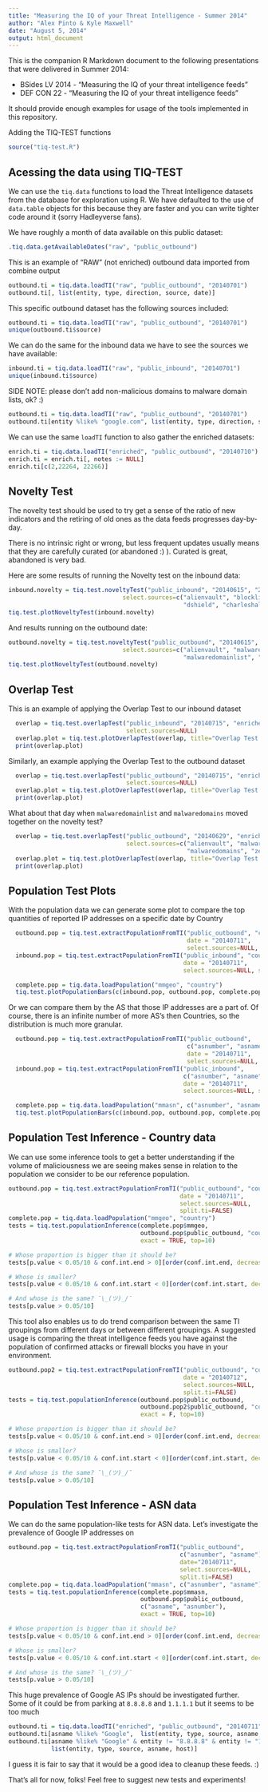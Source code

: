 ```yaml
---
title: "Measuring the IQ of your Threat Intelligence - Summer 2014"
author: "Alex Pinto & Kyle Maxwell"
date: "August 5, 2014"
output: html_document
---
```


This is the companion R Markdown document to the following presentations that
were delivered in Summer 2014:

* BSides LV 2014 - "Measuring the IQ of your threat intelligence feeds"
* DEF CON 22 - "Measuring the IQ of your threat intelligence feeds"

It should provide enough examples for usage of the tools implemented in this
repository.

Adding the TIQ-TEST functions
```r
source("tiq-test.R")
```

## Acessing the data using TIQ-TEST

We can use the `tiq.data` functions to load the Threat Intelligence datasets from
the database for exploration using R. We have defaulted to the use of `data.table`
objects for this because they are faster and you can write tighter code around it
(sorry Hadleyverse fans).

We have roughly a month of data available on this public dataset:
```r
.tiq.data.getAvailableDates("raw", "public_outbound")
```

This is an example of "RAW" (not enriched) outbound data imported from combine output
```r
outbound.ti = tiq.data.loadTI("raw", "public_outbound", "20140701")
outbound.ti[, list(entity, type, direction, source, date)]
```

This specific outbound dataset has the following sources included:

```r
outbound.ti = tiq.data.loadTI("raw", "public_outbound", "20140701")
unique(outbound.ti$source)
```

We can do the same for the inbound data we have to see the sources we have available:
```r
inbound.ti = tiq.data.loadTI("raw", "public_inbound", "20140701")
unique(inbound.ti$source)
```

SIDE NOTE: please don't add non-malicious domains to malware domain lists, ok? :)

```r
outbound.ti = tiq.data.loadTI("raw", "public_outbound", "20140701")
outbound.ti[entity %like% "google.com", list(entity, type, direction, source, date)] 
```

We can use the same `loadTI` function to also gather the enriched datasets:
```r
enrich.ti = tiq.data.loadTI("enriched", "public_outbound", "20140710")
enrich.ti = enrich.ti[, notes := NULL]
enrich.ti[c(2,22264, 22266)]
```

## Novelty Test

The novelty test should be used to try get a sense of the ratio of new indicators
and the retiring of old ones as the data feeds progresses day-by-day.

There is no intrinsic right or wrong, but less frequent updates usually means 
that they are carefully curated (or abandoned :) ). Curated is great, abandoned
is very bad.

Here are some results of running the Novelty test on the inbound data:

```r
inbound.novelty = tiq.test.noveltyTest("public_inbound", "20140615", "20140715", 
                                select.sources=c("alienvault", "blocklistde", 
                                                 "dshield", "charleshaley"))
tiq.test.plotNoveltyTest(inbound.novelty)
```

And results running on the outbound date:

```r
outbound.novelty = tiq.test.noveltyTest("public_outbound", "20140615", "20140715", 
                                select.sources=c("alienvault", "malwaregroup", 
                                                 "malwaredomainlist", "malwaredomains"))
tiq.test.plotNoveltyTest(outbound.novelty)
```

## Overlap Test

This is an example of applying the Overlap Test to our inbound dataset
```r
  overlap = tiq.test.overlapTest("public_inbound", "20140715", "enriched", 
                                 select.sources=NULL)
  overlap.plot = tiq.test.plotOverlapTest(overlap, title="Overlap Test - Inbound Data - 20140715")
  print(overlap.plot)
```

Similarly, an example applying the Overlap Test to the outbound dataset
```r
  overlap = tiq.test.overlapTest("public_outbound", "20140715", "enriched", 
                                 select.sources=NULL)
  overlap.plot = tiq.test.plotOverlapTest(overlap, title="Overlap Test - Outbound Data - 20140715")
  print(overlap.plot)
```

What about that day when `malwaredomainlist` and `malwaredomains` moved together on the novelty test?
```r
  overlap = tiq.test.overlapTest("public_outbound", "20140629", "enriched", 
                                 select.sources=c("alienvault", "malwaredomainlist",
                                                  "malwaredomains", "zeus"))
  overlap.plot = tiq.test.plotOverlapTest(overlap, title="Overlap Test - Outbound Data Sources - 20140629")
  print(overlap.plot)
```

## Population Test Plots

With the population data we can generate some plot to compare the top quantities
of reported IP addresses on a specific date by Country

```r
  outbound.pop = tiq.test.extractPopulationFromTI("public_outbound", "country", 
                                                  date = "20140711",
                                                  select.sources=NULL, split.ti=F)
  inbound.pop = tiq.test.extractPopulationFromTI("public_inbound", "country", 
                                                 date = "20140711",
                                                 select.sources=NULL, split.ti=F)

  complete.pop = tiq.data.loadPopulation("mmgeo", "country")
  tiq.test.plotPopulationBars(c(inbound.pop, outbound.pop, complete.pop), "country")
```

Or we can compare them by the AS that those IP addresses are a part of. Of course,
there is an infinite number of more AS's then Countries, so the distribution is much more
granular.

```r

  outbound.pop = tiq.test.extractPopulationFromTI("public_outbound", 
                                                  c("asnumber", "asname"), 
                                                  date = "20140711",
                                                  select.sources=NULL, split.ti=F)
  inbound.pop = tiq.test.extractPopulationFromTI("public_inbound", 
                                                 c("asnumber", "asname"), 
                                                 date = "20140711",
                                                 select.sources=NULL, split.ti=F)

  complete.pop = tiq.data.loadPopulation("mmasn", c("asnumber", "asname"))
  tiq.test.plotPopulationBars(c(inbound.pop, outbound.pop, complete.pop), "asname")
```

## Population Test Inference - Country data

We can use some inference tools to get a better understanding if the volume of
maliciousness we are seeing makes sense in relation to the population we consider
to be our reference population.

```r
outbound.pop = tiq.test.extractPopulationFromTI("public_outbound", "country", 
                                                date = "20140711",
                                                select.sources=NULL,
                                                split.ti=FALSE)
complete.pop = tiq.data.loadPopulation("mmgeo", "country")
tests = tiq.test.populationInference(complete.pop$mmgeo, 
                                     outbound.pop$public_outbound, "country",
                                     exact = TRUE, top=10)

# Whose proportion is bigger than it should be?
tests[p.value < 0.05/10 & conf.int.end > 0][order(conf.int.end, decreasing=T)]

# Whose is smaller?
tests[p.value < 0.05/10 & conf.int.start < 0][order(conf.int.start, decreasing=F)]

# And whose is the same? ¯\_(ツ)_/¯
tests[p.value > 0.05/10]
```

This tool also enables us to do trend comparison between the same TI groupings 
from different days or between different groupings. A suggested usage is comparing
the threat intelligence feeds you have against the population of confirmed attacks
or firewall blocks you have in your environment.

```r
outbound.pop2 = tiq.test.extractPopulationFromTI("public_outbound", "country", 
                                                 date = "20140712",
                                                 select.sources=NULL,
                                                 split.ti=FALSE)
tests = tiq.test.populationInference(outbound.pop$public_outbound, 
                                     outbound.pop2$public_outbound, "country",
                                     exact = F, top=10)

# Whose proportion is bigger than it should be?
tests[p.value < 0.05/10 & conf.int.end > 0][order(conf.int.end, decreasing=T)]

# Whose is smaller?
tests[p.value < 0.05/10 & conf.int.start < 0][order(conf.int.start, decreasing=F)]

# And whose is the same? ¯\_(ツ)_/¯
tests[p.value > 0.05/10]
```

## Population Test Inference - ASN data

We can do the same population-like tests for ASN data. Let's investigate the
prevalence of Google IP addresses on 

```r
outbound.pop = tiq.test.extractPopulationFromTI("public_outbound", 
                                                c("asnumber", "asname"), 
                                                date="20140711",
                                                select.sources=NULL,
                                                split.ti=FALSE)
complete.pop = tiq.data.loadPopulation("mmasn", c("asnumber", "asname"))
tests = tiq.test.populationInference(complete.pop$mmasn,
                                     outbound.pop$public_outbound, 
                                     c("asname", "asnumber"),
                                     exact = TRUE, top=10)

# Whose proportion is bigger than it should be?
tests[p.value < 0.05/10 & conf.int.end > 0][order(conf.int.end, decreasing=T)]

# Whose is smaller?
tests[p.value < 0.05/10 & conf.int.start < 0][order(conf.int.start, decreasing=F)]

# And whose is the same? ¯\_(ツ)_/¯
tests[p.value > 0.05/10]
```

This huge prevalence of Google AS IPs should be investigated further. Some of it
could be from parking at `8.8.8.8` and `1.1.1.1` but it seems to be too much

```r
outbound.ti = tiq.data.loadTI("enriched", "public_outbound", "20140711")
outbound.ti[asname %like% "Google",  list(entity, type, source, asname, host)]
outbound.ti[asname %like% "Google" & entity != "8.8.8.8" & entity != "1.1.1.1",
            list(entity, type, source, asname, host)]
```

I guess it is fair to say that it would be a good idea to cleanup these feeds. :)

That's all for now, folks! Feel free to suggest new tests and experiments!
